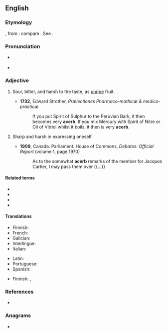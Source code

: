 ==English==

===Etymology===
{{der|en|la|acerbus}}, from {{der|en|la|ācer||sharp}}: compare {{cog|fr|acerbe}}. See {{m|en|acrid}}.

===Pronunciation===
* {{a|RP}} {{IPA|en|/əˈsɜːb/}}
* {{a|GA}} {{IPA|en|/əˈsɜɹb/}}

===Adjective===
{{en-adj|er|more}}

# {{lb|en|archaic}} Sour, bitter, and harsh to the taste, as [[unripe]] fruit.
#: {{synonyms|en|acerbic}}
#* '''1732''', Edward Strother, ''Prælectiones Pharmaco-mathicæ & medico-practicæ''
#*: If you put Spirit of Sulphur to the Peruvian Bark, it then becomes very '''acerb'''. If you mix Mercury with Spirit of Nitre or Oil of Vitriol whilst it boils, it then is very '''acerb'''.
# {{lb|en|archaic|figurative}} Sharp and harsh in expressing oneself.
#: {{synonyms|en|acerbic}}
#* '''1909''', Canada. Parliament. House of Commons, ''Debates: Official Report'' (volume 1, page 1970)
#*: As to the somewhat '''acerb''' remarks of the member for Jacques Cartier, I may pass them over {{...}}

====Related terms====
* {{l|en|acerbate}}
* {{l|en|acerbically}}
* {{l|en|acerbity}}
* {{l|en|exacerbate}}

====Translations====
{{trans-top|bitter to the taste}}
* Finnish: {{t+|fi|kitkerä}}
* French: {{t+|fr|acerbe}}
* Galician: {{t+|gl|acerbo}}
* Interlingue: {{t|ie|acerb}}
* Italian: {{t+|it|acerbo}}
{{trans-mid}}
* Latin: {{t+|la|acerbus}}
* Portuguese: {{t+|pt|acerbo}}
* Spanish: {{t+|es|acerbo}}
{{trans-bottom}}

{{trans-top|sharp and harsh in expression}}
* Finnish: {{t+|fi|pureva}}, {{t+|fi|kitkerä}}
{{trans-mid}}
{{trans-bottom}}

===References===
* {{R:Webster 1913}}

===Anagrams===
* {{anagrams|en|a=abcer|Brace|brace|caber|cabre|cabré}}